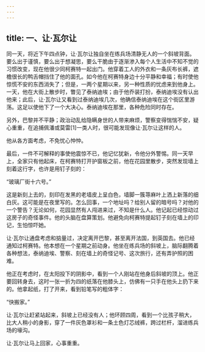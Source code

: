 ```yaml
---
---
---
```

title: 一、让·瓦尔让
---




同一天，将近下午四点钟，让·瓦尔让独自坐在练兵场清静无人的一个斜坡背面。要么出于谨慎，要么出于想凝思，要么干脆由于逐渐渗入每个人生活中不知不觉的习惯改变，现在他很少同柯赛特一起出门。他穿着工人的外衣和一条灰布长裤，遮檐很长的鸭舌帽挡住了他的面孔。如今他在柯赛特身边十分平静和幸福；有时使他惊慌不安的东西消失了；但是，一两个星期以来，另一种性质的忧虑来到他身上。一天，他在大街上散步时，瞥见了泰纳迪埃；由于他乔装打扮，泰纳迪埃没有认出他来；此后，让·瓦尔让又看到过泰纳迪埃几次，他确信泰纳迪埃在这个街区里游荡。这足以使他下了一个大决心。泰纳迪埃在那里，各种危险同时存在。

另外，巴黎并不平静；政治动乱给隐瞒身世的人带来麻烦，警察变得惴惴不安，疑心重重，在追捕佩潘或莫雷[1]一类人时，很可能发现像让·瓦尔让这样的人。

他从各方面考虑，不免忧心忡忡。

最后，一件不可解释的事使他震惊不已，他记忆犹新，令他分外警惕。同一天早上，全家只有他起床，在柯赛特打开护窗板之前，他在花园里散步，突然发现墙上刻着这行字，也许是用钉子刻的：

“玻璃厂街十六号。”

这是新刻上去的，刻印在发黑的老墙皮上呈白色，墙脚一簇荨麻叶上洒上新落的细白灰。这可能是在夜里写的。怎么回事，一个地址吗？给别人留的暗号吗？对他的一个警告？无论如何，花园显然有人闯进来过，不知是什么人。他记起已经惊动过这房子的奇怪事件。他的头脑在盘算策划。他避免向柯赛特提起钉子刻在墙上的印记，生怕惊吓她。

让·瓦尔让通盘考虑和掂量过，决定离开巴黎，甚至离开法国，到英国去。他已经通知过柯赛特。他本想在一个星期之前动身。他坐在练兵场的斜坡上，脑际翻腾着各种想法，泰纳迪埃、警察、刻在墙上的奇怪记号、这次旅行，还有弄护照的困难。

他正在考虑时，在太阳投下的阴影中，看到一个人刚站在他身后斜坡的顶上。他正要回转身去，这时一张一折为四的纸落在他膝头上，仿佛有一只手在他头上扔下来的。他拿起纸，打了开来，看到铅笔写的粗体字：

“快搬家。”

让·瓦尔让赶紧站起来，斜坡上已经没有人；他环顾四周，看到一个比孩子稍大，比大人稍小的身影，穿了一件灰色罩衫和一条土色灯芯绒裤，跨过栏杆，溜进练兵场的壕沟。

让·瓦尔让马上回家，心事重重。